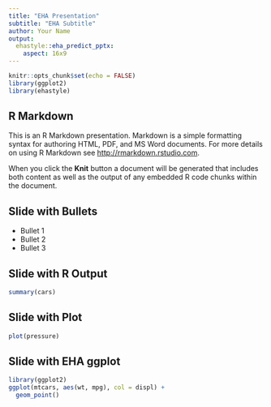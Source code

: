 ```yaml
---
title: "EHA Presentation"
subtitle: "EHA Subtitle"
author: Your Name
output:
  ehastyle::eha_predict_pptx:
    aspect: 16x9
---
```


```r
knitr::opts_chunk$set(echo = FALSE)
library(ggplot2)
library(ehastyle)
```

## R Markdown

This is an R Markdown presentation. Markdown is a simple formatting syntax for authoring HTML, PDF, and MS Word documents. For more details on using R Markdown see <http://rmarkdown.rstudio.com>.

When you click the **Knit** button a document will be generated that includes both content as well as the output of any embedded R code chunks within the document.

## Slide with Bullets

- Bullet 1
- Bullet 2
- Bullet 3

## Slide with R Output

```r
summary(cars)
```

## Slide with Plot

```r
plot(pressure)
```

## Slide with EHA ggplot

```r
library(ggplot2)
ggplot(mtcars, aes(wt, mpg), col = displ) +
  geom_point()
```


